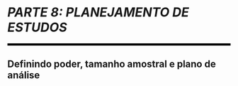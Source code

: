 
```{=latex}
\cftaddtitleline{toc}{chapter}{\rule{\textwidth}{0.4pt}}{}
```

# *PARTE 8: PLANEJAMENTO DE ESTUDOS* {#parte-8 .unnumbered}

<!--script for generating HORIZONTAL LINE-->
<hr style="height:5px;border-width:0;color:black;background-color:black">

```{=latex}
\par\noindent\rule{\textwidth}{0.05in}
```

## Definindo poder, tamanho amostral e plano de análise {.unnumbered .unlisted}

```{=latex}
\markboth{}{}
```
